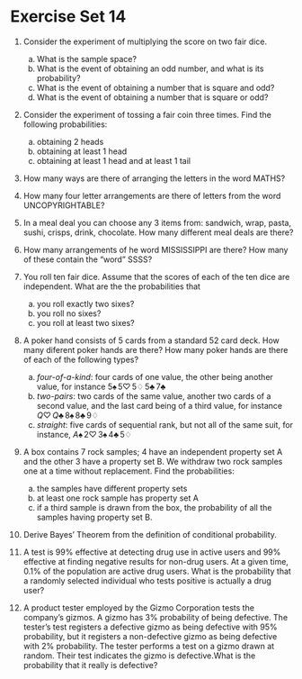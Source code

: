 # Exercise Set 14 {-}

1. Consider the experiment of multiplying the score on two fair dice.
    a. What is the sample space?
    a. What is the event of obtaining an odd number, and what is its probability?
    a. What is the event of obtaining a number that is square and odd?
    a. What is the event of obtaining a number that is square or odd?

1. Consider the experiment of tossing a fair coin three times. Find the following probabilities:
    a. obtaining 2 heads
    a. obtaining at least 1 head
    a. obtaining at least 1 head and at least 1 tail

1. How many ways are there of arranging the letters in the word MATHS?

1. How many four letter arrangements are there of letters from the word UNCOPYRIGHTABLE?

1. In a meal deal you can choose any 3 items from: sandwich, wrap, pasta, sushi, crisps, drink, chocolate. How many different meal deals are there?

1. How many arrangements of he word MISSISSIPPI are there? How many of these contain the "word" SSSS?

1. You roll ten fair dice. Assume that the scores of each of the ten dice are independent. What are the the probabilities that
    a. you roll exactly two sixes?
    a. you roll no sixes?
    a. you roll at least two sixes?

1. A poker hand consists of 5 cards from a standard 52 card deck. How many diferent poker hands are there? How many poker hands are there of each of the following types?
    a. *four-of-a-kind*: four cards of one value, the other being another value, for instance $5\spadesuit\,5\heartsuit\,5\diamondsuit\,5\clubsuit\,7\clubsuit$
    a. *two-pairs*: two cards of the same value, another two cards of a second value, and the last card being of a third value, for instance $Q\heartsuit\, Q\clubsuit\, 8\spadesuit\,8\clubsuit\,9\diamondsuit$
    a. *straight*: five cards of sequential rank, but not all of the same suit, for instance, $A\spadesuit\,2\heartsuit\,3\spadesuit\,4\clubsuit\,5\diamondsuit$

1. A box contains 7 rock samples; 4 have an independent property set A and the other 3 have a property set B. We withdraw two rock samples one at a time without replacement. Find the probabilities:
    a. the samples have different property sets
    a. at least one rock sample has property set A
    a. if a third sample is drawn from the box, the probability of all the samples having property set B.

1. Derive Bayes' Theorem from the definition of conditional probability.

1. A test is 99% effective at detecting drug use in active users and 99% effective at finding negative results for non-drug users. At a given time, 0.1% of the population are active drug users. What is the probability that a randomly selected individual who tests positive is actually a drug user?

1. A product tester employed by the Gizmo Corporation tests the company's gizmos. A gizmo has 3% probability of being defective. The tester's test registers a defective gizmo as being defective with 95% probability, but it registers a non-defective gizmo as being defective with 2% probability. The tester performs a test on a gizmo drawn at random. Their test indicates the gizmo is defective.What is the probability that it really is defective?